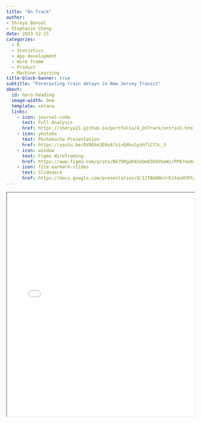 ```yaml
---
title: "On Track"
author:
- Shreya Bansal
- Stephanie Cheng
date: 2023-12-15
categories:
  - R
  - Statistics
  - App development
  - Wire frame
  - Product
  - Machine Learning
title-block-banner: true
subtitle: "Forecasting train delays in New Jersey Transit"
about:
  id: hero-heading
  image-width: 0em
  template: solana
  links:
    - icon: journal-code
      text: Full Analysis
      href: https://sherya21.github.io/portfolio/4_OnTrack/ontrack.html  
    - icon: youtube
      text: Pechakucha Presentation
      href: https://youtu.be/0V8Ebk3E6sA?si=Q4hulpzhflC7Jc_3
    - icon: window
      text: Figma Wireframing
      href: https://www.figma.com/proto/Bk7ORgaR4XeQm830dYbeWz/PPA?node-id=13-457&source=email_invite&mode=design&t=Zw661lbDtbzhUPqT-1
    - icon: file-earmark-slides
      text: Slidedeck
      href: https://docs.google.com/presentation/d/12TAbDNmJrRJ4asHtRfg1bzuZPKZeka38F76zeve-3Z8/edit?usp=sharing
---
```



:::{.column-screen-inset}

<iframe src="ontrack.html" width="100%" height="600px"></iframe>
:::